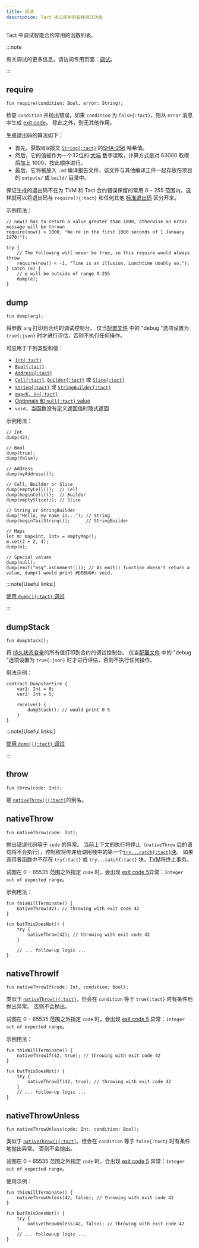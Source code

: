 ```yaml
---
title: 调试
description: Tact 核心库中的各种调试功能
---
```


Tact 中调试智能合约常用的函数列表。

:::note

  有关调试的更多信息，请访问专用页面：[调试](/zh-cn/book/debug)。

:::

## require

```tact
fun require(condition: Bool, error: String);
```

检查 `condition` 并抛出错误，如果 `condition` 为 `false{:tact}`，则从 `error` 消息中生成 [exit code](/zh-cn/book/exit-codes)。 除此之外，别无其他作用。

生成退出码的算法如下：

- 首先，获取`错误`报文 [`String{:tact}`][p] 的[SHA-256](https://en.wikipedia.org/wiki/SHA-2#Hash_standard) 哈希值。
- 然后，它的值被作为一个32位的 [大端](https://en.wikipedia.org/wiki/Endianness) 数字读取，计算方式是对 $63000$ 取模后加上 $1000$，按此顺序进行。
- 最后，它将被放入 `.md` 编译报告文件，该文件与其他编译工件一起存放在项目的 `outputs/` 或 `build/` 目录中。

保证生成的退出码不在为 TVM 和 Tact 合约错误保留的常用 $0 - 255$ 范围内，这样就可以将退出码与 `require(){:tact}` 和任何其他 [标准退出码](/zh-cn/book/exit-codes) 区分开来。

示例用法：

```tact
// now() has to return a value greater than 1000, otherwise an error message will be thrown
require(now() > 1000, "We're in the first 1000 seconds of 1 January 1970!");

try {
    // The following will never be true, so this require would always throw
    require(now() < -1, "Time is an illusion. Lunchtime doubly so.");
} catch (e) {
    // e will be outside of range 0-255
    dump(e);
}
```

## dump

```tact
fun dump(arg);
```

将参数 `arg` 打印到合约的调试控制台。 仅当[配置文件](/zh-cn/book/config) 中的 "debug "选项设置为 `true{:json}` 时才进行评估，否则不执行任何操作。

可应用于下列类型和值：

- [`Int{:tact}`][int]
- [`Bool{:tact}`][bool]
- [`Address{:tact}`][p]
- [`Cell{:tact}`][cell], [`Builder{:tact}`][builder] 或 [`Slice{:tact}`][slice]
- [`String{:tact}`][p] 或 [`StringBuilder{:tact}`][p]
- [`map<K, V>{:tact}`](/zh-cn/book/maps)
- [Optionals 和 `null{:tact}` value](/zh-cn/book/optionals)
- `void`，当函数没有定义返回值时隐式返回

示例用法：

```tact
// Int
dump(42);

// Bool
dump(true);
dump(false);

// Address
dump(myAddress());

// Cell, Builder or Slice
dump(emptyCell());  // Cell
dump(beginCell());  // Builder
dump(emptySlice()); // Slice

// String or StringBuilder
dump("Hello, my name is..."); // String
dump(beginTailString());      // StringBuilder

// Maps
let m: map<Int, Int> = emptyMap();
m.set(2 + 2, 4);
dump(m);

// Special values
dump(null);
dump(emit("msg".asComment())); // As emit() function doesn't return a value, dump() would print #DEBUG#: void.
```

:::note[Useful links:]

  [使用 `dump(){:tact}` 调试](/zh-cn/book/debug#tests-dump)

:::

## dumpStack

```tact
fun dumpStack();
```

将 [持久状态变量](/zh-cn/book/contracts#variables)的所有值打印到合约的调试控制台。 仅当[配置文件](/zh-cn/book/config) 中的 "debug "选项设置为 `true{:json}` 时才进行评估，否则不执行任何操作。

用法示例：

```tact {6}
contract DumpsterFire {
    var1: Int = 0;
    var2: Int = 5;

    receive() {
        dumpStack(); // would print 0 5
    }
}
```

:::note[Useful links:]

  [使用 `dump(){:tact}` 调试](/zh-cn/book/debug#tests-dump)

:::

## throw

```tact
fun throw(code: Int);
```

是 [`nativeThrow(){:tact}`](#nativethrow)的别名。

## nativeThrow

```tact
fun nativeThrow(code: Int);
```

抛出错误代码等于 `code` 的异常。 当前上下文的执行将停止（`nativeThrow` 后的语句将不会执行），控制权将传递给调用栈中的第一个[`try...catch{:tact}`块](/zh-cn/book/statements#try-catch)。 如果调用者函数中不存在 `try{:tact}` 或 `try...catch{:tact}` 块，[TVM](https://docs.ton.org/learn/tvm-instructions/tvm-overview)将终止事务。

试图在 $0 - 65535$ 范围之外指定 `code` 时，会出现 [exit code 5](/zh-cn/book/exit-codes#5)异常：`Integer out of expected range`。

示例用法：

```tact {2,7}
fun thisWillTerminate() {
    nativeThrow(42); // throwing with exit code 42
}

fun butThisDoesNot() {
    try {
        nativeThrow(42); // throwing with exit code 42
    }

    // ... follow-up logic ...
}
```

## nativeThrowIf

```tact
fun nativeThrowIf(code: Int, condition: Bool);
```

类似于 [`nativeThrow(){:tact}`](#nativethrow)，但会在 `condition` 等于 `true{:tact}` 时有条件地抛出异常。 否则不会抛出。

试图在 $0 - 65535$ 范围之外指定 `code` 时，会出现 [exit code 5](/zh-cn/book/exit-codes#5) 异常：`Integer out of expected range`。

示例用法：

```tact {2,7}
fun thisWillTerminate() {
    nativeThrowIf(42, true); // throwing with exit code 42
}

fun butThisDoesNot() {
    try {
        nativeThrowIf(42, true); // throwing with exit code 42
    }
    // ... follow-up logic ...
}
```

## nativeThrowUnless

```tact
fun nativeThrowUnless(code: Int, condition: Bool);
```

类似于 [`nativeThrow(){:tact}`](#nativethrow)，但会在 `condition` 等于 `false{:tact}` 时有条件地抛出异常。 否则不会抛出。

试图在 $0 - 65535$ 范围之外指定 `code` 时，会出现 [exit code 5](/zh-cn/book/exit-codes#5) 异常：`Integer out of expected range`。

使用示例：

```tact {2,7}
fun thisWillTerminate() {
    nativeThrowUnless(42, false); // throwing with exit code 42
}

fun butThisDoesNot() {
    try {
        nativeThrowUnless(42, false); // throwing with exit code 42
    }
    // ... follow-up logic ...
}
```

[p]: /zh-cn/book/types#primitive-types
[bool]: /zh-cn/book/types#booleans
[int]: /zh-cn/book/integers
[cell]: /zh-cn/book/cells#cells
[builder]: /zh-cn/book/cells#builders
[slice]: /zh-cn/book/cells#slices
